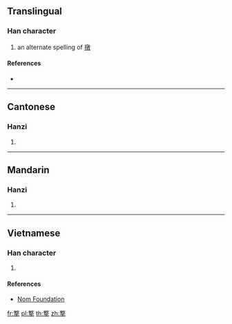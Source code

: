{{character info/new}}
==Translingual==

===Han character===
{{Han char|rn=64|rad=手|as=12|sn=16|four=08504|canj=XYKQ,YKQ|ids=⿱敦手}}

#an alternate spelling of [[撴]]

====References====
* {{Han ref|kx=0453.240|dkj=12680|dj=0803.070|hdz=31952.070|uh=6489|ud=25737|bh=E9AA|bd=59818}}

----

==Cantonese==

===Hanzi===
{{yue-hanzi|jyut=[[dan3]], [[doe1]]|y=dan3, deu1}}

# {{defn|lang=yue|sort=手12}}

----

==Mandarin==

===Hanzi===
{{cmn-hanzi|pin=[[dūn]] ([[dun1]])|wg=tun<sup>1</sup>}}

# {{defn|lang=cmn|sort=手12}}

----

==Vietnamese==

===Han character===
{{vi-hantu|rs=手12|đôn}}

# {{defn|lang=vi|sort=手12}}

====References====
* [http://nomfoundation.org/common/nom_details.php?codepoint=6489 Nom Foundation]

[[fr:撉]]
[[pl:撉]]
[[th:撉]]
[[zh:撉]]